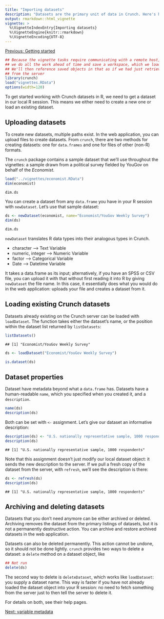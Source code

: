 ```yaml
---
title: "Importing datasets"
description: "Datasets are the primary unit of data in Crunch. Here's how to import data and load existing datasets in your R session."
output: rmarkdown::html_vignette
vignette: >
  %\VignetteIndexEntry{Importing datasets}
  %\VignetteEngine{knitr::rmarkdown}
  %\VignetteEncoding{UTF-8}
---
```


[Previous: Getting started](getting-started.html)

```r
## Because the vignette tasks require communicating with a remote host,
## we do all the work ahead of time and save a workspace, which we load here.
## We'll then reference saved objects in that as if we had just retrieved them
## from the server
library(crunch)
load("vignettes.RData")
options(width=120)
```

To get started working with Crunch datasets in R, we need to get a dataset in our local R session. This means we either need to create a new one or load an existing dataset.

## Uploading datasets

To create new datasets, multiple paths exist. In the web application, you can upload files to create datasets. From `crunch`, there are two methods for creating datasets: one for `data.frames` and one for files of other (non-R) formats.

The `crunch` package contains a sample dataset that we'll use throughout the vignettes: a sample drawn from a political survey fielded by YouGov on behalf of the _Economist_.

```r
load("../vignettes/economist.RData")
dim(economist)
```
```r
dim.ds
```

You can create a dataset from any `data.frame` you have in your R session with `newDataset`. Let's use that sample dataset:

```r
ds <- newDataset(economist, name="Economist/YouGov Weekly Survey")
dim(ds)
```
```r
dim.ds
```

`newDataset` translates R data types into their analogous types in Crunch.

* character --> Text Variable
* numeric, integer --> Numeric Variable
* factor --> Categorical Variable
* Date --> Datetime Variable

It takes a data.frame as its input; alternatively, if you have an SPSS or CSV file, you can upload it with that without first reading it into R by giving `newDataset` the file name. In this case, it essentially does what you would do in the web application: uploads your file and creates a dataset from it.

## Loading existing Crunch datasets

Datasets already existing on the Crunch server can be loaded with `loadDataset`. The function takes either the dataset's name, or the position within the dataset list returned by `listDatasets`:

```r
listDatasets()
```
```
## [1] "Economist/YouGov Weekly Survey"
```
```r
ds <- loadDataset("Economist/YouGov Weekly Survey")
```
```r
is.dataset(ds)
```

## Dataset properties

Dataset have metadata beyond what a `data.frame` has. Datasets have a human-readable `name`, which you specified when you created it, and a `description`.

```r
name(ds)
description(ds)
```

Both can be set with `<-` assignment. Let's give our dataset an informative description:

```r
description(ds) <- "U.S. nationally representative sample, 1000 respondents"
description(ds)
```
```
## [1] "U.S. nationally representative sample, 1000 respondents"
```

Note that this assignment doesn't just modify our local dataset object: it sends the new description to the server. If we pull a fresh copy of the dataset from the server, with `refresh`, we'll see the description is there:

```r
ds <- refresh(ds)
description(ds)
```
```
## [1] "U.S. nationally representative sample, 1000 respondents"
```

## Archiving and deleting datasets

Datasets that you don't need anymore can be either archived or deleted. Archiving removes the dataset from the primary listings of datasets, but it is not a permanently destructive action. You can archive and restore archived datasets in the web application.

Datasets can also be deleted permanently. This action cannot be undone, so it should not be done lightly. `crunch` provides two ways to delete a dataset: a `delete` method on a dataset object, like

```r
## Not run
delete(ds)
```

The second way to delete is `deleteDataset`, which works like `loadDataset`: you supply a dataset name. This way is faster if you have not already loaded the dataset object into your R session: no need to fetch something from the server just to then tell the server to delete it.

For details on both, see their help pages.

[Next: variable metadata](variables.html)
